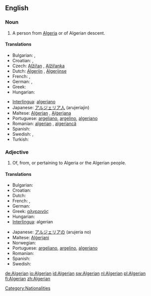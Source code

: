==English==

===Noun===
{{en-noun}}

# A person from [[Algeria]] or of Algerian descent.

====Translations====
{{trans-top|from Algeria}}
* Bulgarian: {{t-|bg|алжирец|m}}, {{t-|bg|алжирка|f}}
* Croatian: {{t-|hr|Alžirac|m|alt=Alžírac}}, {{t-|hr|Alžirka|f|alt=Àlžīrka}}
* Czech: [[Alžířan]] {{m}}, [[Alžířanka]] {{f}}
* Dutch: [[Algerijn]] {{m}}, [[Algerijnse]] {{f}}
* French: {{t+|fr|Algérien|m}},  {{t+|fr|Algérienne|f}}
* German: {{t+|de|Algerier|m}}, {{t+|de|Algerierin|f}}
* Greek: {{t+|el|Αλγερινός}}
* Hungarian: {{t-|hu|algériai}}
{{trans-mid}}
* [[Interlingua]]: [[algeriano]]
* Japanese: [[アルジェリア人]] (arujeriajin)
* Maltese: [[Alġerjan]] {{m}}, [[Alġerjana]] {{f}}
* Portuguese: [[argeliano]], [[argelino]], [[algeriano]]
* Romanian: [[algerian]] {{m}}, [[algeriancă]] {{f}}
* Spanish: {{t+|es|argelino|m}}
* Swedish: {{t+|sv|algerier|m}}, {{t+|sv|algeriska|f}}
* Turkish: {{t+|tr|Cezayirli}}
{{trans-bottom}}

===Adjective===
{{en-adj}}

# Of, from, or pertaining to Algeria or the Algerian people.

====Translations====
{{trans-top|of Algeria or its people}}
* Bulgarian: {{t-|bg|алжирски}}
* Croatian: {{t-|hr|alžirski|alt=àlžīrskī}}
* Dutch: {{t+|nl|Algerijns}}
* French: {{t+|fr|algérien|m}},  {{t+|fr|algérienne|f}}
* German: {{t+|de|algerisch}}
* Greek: [[αλγερινός]]
* Hungarian: {{t-|hu|algériai}}
* [[Interlingua]]: algerian
{{trans-mid}}
* Japanese: [[アルジェリアの]] (arujeria no)
* Maltese: [[Alġerjani]] {{p}}
* Norwegian: {{t+|no|algerisk}}
* Portuguese: [[argeliano]], [[argelino]], [[algeriano]]
* Romanian: {{t+|ro|algerian}}
* Spanish: {{t+|es|argelino}}
* Swedish: {{t+|sv|algerisk}}
{{trans-bottom}}

[[Category:Nationalities]]

[[de:Algerian]]
[[io:Algerian]]
[[id:Algerian]]
[[sw:Algerian]]
[[nl:Algerian]]
[[pl:Algerian]]
[[fi:Algerian]]
[[zh:Algerian]]